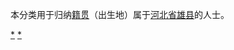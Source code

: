 {{Catnav|頁面分類|各種主題的頁面分類|依中国各省来作的分类|各地中国人|河北人|保定人}}
{{Catnav|頁面分類|人物|各國人物|中国人|各地中国人|河北人|保定人}}

本分类用于归纳[[籍贯|籍贯]]（出生地）属于[[河北省|河北省]][[雄县|雄县]]的人士。

[[Category:保定人|*]]
[[Category:雄县|*]]